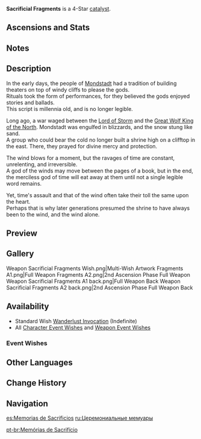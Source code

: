 {{Weapon Infobox
|id             = 14403
|image          = <gallery>
Weapon Sacrificial Fragments.png|Base
Weapon Sacrificial Fragments 2nd.png|2nd Ascension
</gallery>
|type           = Catalyst
|series         = Sacrificial
|releaseDate    = 2020-09-28
|rarity         = 4
|base_atk       = 41
|2nd_stat_type  = Elemental Mastery
|2nd_stat       = 48
|obtain         = Wishes
|passive        = Composed
|effect         = After dealing damage to an opponent with an Elemental Skill, the skill has a (var1)% chance to end its own CD. Can only occur once every (var2)s.
|eff_rank1_var1 = 40
|eff_rank2_var1 = 50
|eff_rank3_var1 = 60
|eff_rank4_var1 = 70
|eff_rank5_var1 = 80
|eff_rank1_var2 = 30
|eff_rank2_var2 = 26
|eff_rank3_var2 = 22
|eff_rank4_var2 = 19
|eff_rank5_var2 = 16
|eff_att1       = Cooldown Reset
}}
{{Description|A weathered script, the text of which is no longer legible. A cursed item eroded by the winds of time.}}
'''Sacrificial Fragments''' is a 4-Star [[catalyst]].

==Ascensions and Stats==
{{Weapon Ascensions and Stats
|ascendMat1 = Fetters of the Dandelion Gladiator
|ascendMat2 = Chains of the Dandelion Gladiator
|ascendMat3 = Shackles of the Dandelion Gladiator
|ascendMat4 = Dream of the Dandelion Gladiator
|bossMat1   = Chaos Device
|bossMat2   = Chaos Circuit
|bossMat3   = Chaos Core
|commonMat1 = Treasure Hoarder Insignia
|commonMat2 = Silver Raven Insignia
|commonMat3 = Golden Raven Insignia
}}

==Notes==
{{Transclude|Sacrificial Series|Notes}}

==Description==
In the early days, the people of [[Mondstadt]] had a tradition of building theaters on top of windy cliffs to please the gods.<br />
Rituals took the form of performances, for they believed the gods enjoyed stories and ballads.<br />
This script is millennia old, and is no longer legible.

Long ago, a war waged between the [[Decarabian|Lord of Storm]] and the [[Andrius|Great Wolf King of the North]]. Mondstadt was engulfed in blizzards, and the snow stung like sand.<br />
A group who could bear the cold no longer built a shrine high on a clifftop in the east. There, they prayed for divine mercy and protection.

The wind blows for a moment, but the ravages of time are constant, unrelenting, and irreversible.<br />
A god of the winds may move between the pages of a book, but in the end, the merciless god of time will eat away at them until not a single legible word remains.

Yet, time's assault and that of the wind often take their toll the same upon the heart.<br />
Perhaps that is why later generations presumed the shrine to have always been to the wind, and the wind alone.

==Preview==
{{Preview
|file    = Weapon Sacrificial Fragments Passive
}}

==Gallery==
<gallery hideaddbutton="true" captionalign="center">
Weapon Sacrificial Fragments Wish.png|Multi-Wish Artwork
Fragments A1.png|Full Weapon
Fragments A2.png|2nd Ascension Phase Full Weapon
Weapon Sacrificial Fragments A1 back.png|Full Weapon Back
Weapon Sacrificial Fragments A2 back.png|2nd Ascension Phase Full Weapon Back
</gallery>

==Availability==
*Standard Wish [[Wanderlust Invocation]] (Indefinite)
*All [[Character Event Wishes]] and [[Weapon Event Wishes]]

===Event Wishes===
{{Featured}}

==Other Languages==
{{Other Languages
|en      = Sacrificial Fragments
|zhs     = 祭礼残章
|zhs_rm  = Jìlǐ Cánzhāng
|zht     = 祭禮殘章
|zht_rm  = Jìlǐ Cánzhāng
|zh_tl   = Sacrficial Ritual Fragments
|ja      = 祭礼の断片
|ja_rm   = Sairei no Danpen
|ja_tl   = Sacrficial Ritual Fragments
|ko      = 제례의 악장
|ko_rm   = Jerye-ui Akjang
|ko_tl   = Ritual Movement
|es      = Memorias de Sacrificios
|es_tl   = Memories of Sacrifices
|fr      = Mémoires de rituels
|fr_tl   = Memories of Rituals
|ru      = Церемониальные мемуары
|ru_tl   = Ceremonial Memoirs
|th      = Sacrificial Fragments
|vi      = Mảnh Chương Tế Lễ
|vi_tl   = Sacrificial Chapter Fragments
|de      = Opferrituale
|de_tl   = Sacrificial Rituals
|id      = Sacrificial Fragments
|pt      = Memórias de Sacrifício
|pt_tl   = Memories of Sacrifice
}}

==Change History==
{{Change History|1.0}}

==Navigation==
{{Weapons by Series Navbox|series=Sacrificial}}
{{Weapon Navbox|type=Catalysts}}

[[es:Memorias de Sacrificios]]
[[ru:Церемониальные мемуары]]

[[pt-br:Memórias de Sacrifício]]